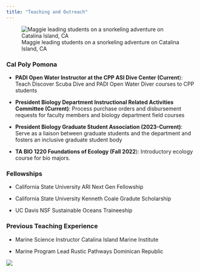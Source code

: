 ```yaml
---
title: "Teaching and Outreach"
---
```


![Maggie leading students on a snorkeling adventure on Catalina Island, CA](docs/teaching.jpg){fig-align="center"}

### Cal Poly Pomona

-   **PADI Open Water Instructor at the CPP ASI Dive Center (Current**): Teach Discover Scuba Dive and PADI Open Water Diver courses to CPP students

-   **President Biology Department Instructional Related Activities Committee (Current)**: Process purchase orders and disbursement requests for faculty members and biology department field courses

-   **President Biology Graduate Student Association (2023-Current)**: Serve as a liaison between graduate students and the department and fosters an inclusive graduate student body

-   **TA BIO 1220 Foundations of Ecology (Fall 2022**): Introductory ecology course for bio majors.

### Fellowships

-   California State University ARI Next Gen Fellowship

-   California State University Kenneth Coale Gradute Scholarship

-   UC Davis NSF Sustainable Oceans Traineeship

### Previous Teaching Experience

-   Marine Science Instructor Catalina Island Marine Institute

-   Marine Program Lead Rustic Pathways Dominican Republic

![](docs/algaetank.jpg){fig-align="center"}

